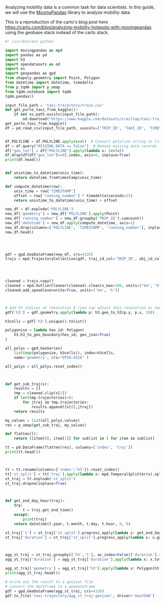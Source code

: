 Analyzing mobility data is a common task for data scientists. In this guide, we will use the [MovingPandas](https://movingpandas.org/) library to analyze mobility data.

This is a reproduction of the carto's blog post here https://carto.com/blog/analyzing-mobility-hotspots-with-movingpandas using the geobase stack instead of the carto stack.

```python
#! /usr/bin/env python

import movingpandas as mpd
import pandas as pd
import h3
import opendatasets as od
import os
import geopandas as gpd
from shapely.geometry import Point, Polygon
from datetime import datetime, timedelta
from p_tqdm import p_umap
from tqdm.notebook import tqdm
tqdm.pandas()

input_file_path = 'taxi-trajectory/train.csv'
def get_porto_taxi_from_kaggle():
    if not os.path.exists(input_file_path):
        od.download("https://www.kaggle.com/datasets/crailtap/taxi-trajectory")
get_porto_taxi_from_kaggle()
df = pd.read_csv(input_file_path, usecols=['TRIP_ID', 'TAXI_ID', 'TIMESTAMP', 'MISSING_DATA', 'POLYLINE'])


df.POLYLINE = df.POLYLINE.apply(eval)  # Convert polyline string to list
df = df.query("MISSING_DATA == False")  # Remove missing data records
df["geo_len"] = df["POLYLINE"].apply(lambda x: len(x))
df.drop(df[df["geo_len"]==0].index, axis=0, inplace=True)
print(df.head())


def unixtime_to_datetime(unix_time):
    return datetime.fromtimestamp(unix_time)

def compute_datetime(row):
    unix_time = row['TIMESTAMP']
    offset = row['running_number'] * timedelta(seconds=15)
    return unixtime_to_datetime(unix_time) + offset

new_df = df.explode('POLYLINE')
new_df['geometry'] = new_df['POLYLINE'].apply(Point)
new_df['running_number'] = new_df.groupby('TRIP_ID').cumcount()
new_df['datetime'] = new_df.apply(compute_datetime, axis=1)
new_df.drop(columns=['POLYLINE', 'TIMESTAMP', 'running_number'], inplace=True)
new_df.head()



   
gdf = gpd.GeoDataFrame(new_df, crs=4326)
trajs = mpd.TrajectoryCollection(gdf, traj_id_col='TRIP_ID', obj_id_col='TAXI_ID', t='datetime')



   
cleaned = trajs.copy()
cleaned = mpd.OutlierCleaner(cleaned).clean(v_max=100, units=("km", "h"))
cleaned.add_speed(overwrite=True, units=('km', 'h'))



# Add h3 indices at resolution 8 (you can adjust this resolution as needed)
gdf['h3'] = gdf.geometry.apply(lambda p: h3.geo_to_h3(p.y, p.x, 10))

h3cells = gdf['h3'].unique().tolist()

polygonise = lambda hex_id: Polygon(
    h3.h3_to_geo_boundary(hex_id, geo_json=True)
)

all_polys = gpd.GeoSeries(
    list(map(polygonise, h3cells)), index=h3cells, 
    name='geometry', crs="EPSG:4326" )

all_polys = all_polys.reset_index()



def get_sub_traj(x):
    results = []
    tmp = cleaned.clip(x[1])
    if len(tmp.trajectories)>0:
        for jtraj in tmp.trajectories:
            results.append([x[0],jtraj])
    return results

my_values = list(all_polys.values)
res = p_umap(get_sub_traj, my_values)

def flatten(l):
    return [[item[0], item[1]] for sublist in l for item in sublist]

tt = pd.DataFrame(flatten(res), columns=['index', 'traj'])
print(tt.head())



tt = tt.rename(columns={'index':'h3'}).reset_index()
tt['st_split'] = tt['traj'].apply(lambda x: mpd.TemporalSplitter(x).split(mode="hour").trajectories)
st_traj = tt.explode('st_split')
st_traj.dropna(inplace=True)



def get_end_day_hour(traj):
    try:
        t = traj.get_end_time()
    except:
        print(traj)
    return datetime(t.year, t.month, t.day, t.hour, 0, 0)

st_traj['t'] = st_traj['st_split'].progress_apply(lambda x: get_end_day_hour(x))
st_traj['duration'] = st_traj['st_split'].progress_apply(lambda x: x.get_duration())



agg_st_traj = st_traj.groupby(['h3','t'], as_index=False)['duration'].sum()
agg_st_traj['duration'] = agg_st_traj['duration'].apply(lambda x: x.total_seconds())

agg_st_traj['geometry'] = agg_st_traj['h3'].apply(lambda x: Polygon(h3.h3_to_geo_boundary(x, geo_json=True)))
print(agg_st_traj.head())

# write out the result to a geojson file
# convert the dataframe to a geodataframe
gdf = gpd.GeoDataFrame(agg_st_traj, crs=4326)
gdf.to_file('taxi-trajectory/agg_st_traj.geojson', driver='GeoJSON')
```